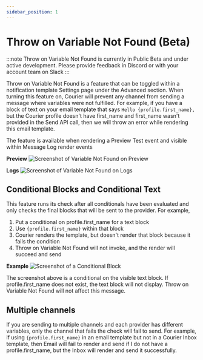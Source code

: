 ```yaml
---
sidebar_position: 1
---
```


# Throw on Variable Not Found (Beta)

:::note
Throw on Variable Not Found is currently in Public Beta and under active development. Please provide feedback in Discord or with your account team on Slack
:::

Throw on Variable Not Found is a feature that can be toggled within a notification template Settings page under the Advanced section. When turning this feature on, Courier will prevent any channel from sending a message where variables were not fulfilled. For example, if you have a block of text on your email template that says `Hello {profile.first_name},` but the Courier profile doesn't have first_name and first_name wasn't provided in the Send API call, then we will throw an error while rendering this email template.

The feature is available when rendering a Preview Test event and visible within Message Log render events

**Preview**
![Screenshot of Variable Not Found on Preview](variable-not-found-on-preview.png)

**Logs**
![Screenshot of Variable Not Found on Logs](variable-not-found-on-logs.png)

## Conditional Blocks and Conditional Text

This feature runs its check after all conditionals have been evaluated and only checks the final blocks that will be sent to the provider. For example,

1. Put a conditional on profile.first_name for a text block
1. Use `{profile.first_name}` within that block
1. Courier renders the template, but doesn't render that block because it fails the condition
1. Throw on Variable Not Found will not invoke, and the render will succeed and send

**Example**
![Screenshot of a Conditional Block](hide-conditional.png)

The screenshot above is a conditional on the visible text block. If profile.first_name does not exist, the text block will not display. Throw on Variable Not Found will not affect this message.

## Multiple channels

If you are sending to multiple channels and each provider has different variables, only the channel that fails the check will fail to send. For example, if using `{profile.first_name}` in an email template but not in a Courier Inbox template, then Email will fail to render and send if I do not have a profile.first_name, but the Inbox will render and send it successfully.
